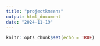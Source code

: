 ```yaml
---
title: "projectkmeans"
output: html_document
date: "2024-11-19"
---
```


```r
knitr::opts_chunk$set(echo = TRUE)
```

